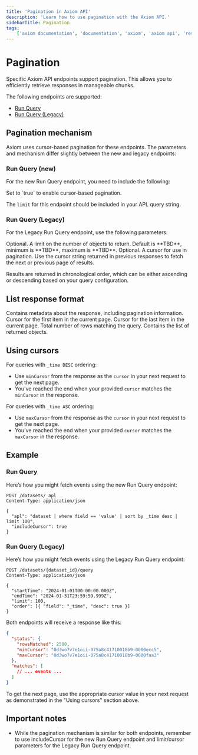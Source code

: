 ```yaml
---
title: 'Pagination in Axiom API'
description: 'Learn how to use pagination with the Axiom API.'
sidebarTitle: Pagination
tags:
    ['axiom documentation', 'documentation', 'axiom', 'axiom api', 'rest api', 'rest', 'pagination', 'cursor', 'query']
---
```


# Pagination

Specific Axiom API endpoints support pagination. This allows you to efficiently retrieve responses in manageable chunks.

The following endpoints are supported:
- [Run Query](/restapi/endpoints/queryApl)
- [Run Query (Legacy)](/restapi/endpoints/queryDataset)

## Pagination mechanism

Axiom uses cursor-based pagination for these endpoints. The parameters and mechanism differ slightly between the new and legacy endpoints:

### Run Query (new)

For the new Run Query endpoint, you need to include the following:

<ParamField query="includeCursor" type="boolean">
  Set to `true` to enable cursor-based pagination.
</ParamField>

The `limit` for this endpoint should be included in your APL query string.

### Run Query (Legacy)

For the Legacy Run Query endpoint, use the following parameters:

<ParamField query="limit" type="integer">
  Optional. A limit on the number of objects to return. Default is **TBD**, minimum is **TBD**, maximum is **TBD**.
</ParamField>

<ParamField query="cursor" type="string">
  Optional. A cursor for use in pagination. Use the cursor string returned in previous responses to fetch the next or previous page of results.
</ParamField>

Results are returned in chronological order, which can be either ascending or descending based on your query configuration.

## List response format

<ResponseField name="status" type="object">
  Contains metadata about the response, including pagination information.
</ResponseField>

<ResponseField name="status.minCursor" type="string">
  Cursor for the first item in the current page.
</ResponseField>

<ResponseField name="status.maxCursor" type="string">
  Cursor for the last item in the current page.
</ResponseField>

<ResponseField name="status.rowsMatched" type="integer">
  Total number of rows matching the query.
</ResponseField>

<ResponseField name="matches" type="array">
  Contains the list of returned objects.
</ResponseField>

## Using cursors

For queries with `_time DESC` ordering:
- Use `minCursor` from the response as the `cursor` in your next request to get the next page.
- You’ve reached the end when your provided `cursor` matches the `minCursor` in the response.

For queries with `_time ASC` ordering:
- Use `maxCursor` from the response as the `cursor` in your next request to get the next page.
- You’ve reached the end when your provided `cursor` matches the `maxCursor` in the response.

## Example

### Run Query

Here’s how you might fetch events using the new Run Query endpoint:

```http
POST /datasets/_apl
Content-Type: application/json

{
  "apl": "dataset | where field == 'value' | sort by _time desc | limit 100",
  "includeCursor": true
}
```


### Run Query (Legacy)
Here’s how you might fetch events using the Legacy Run Query endpoint:

```http
POST /datasets/{dataset_id}/query
Content-Type: application/json

{
  "startTime": "2024-01-01T00:00:00.000Z",
  "endTime": "2024-01-31T23:59:59.999Z",
  "limit": 100,
  "order": [{ "field": "_time", "desc": true }]
}
```

Both endpoints will receive a response like this:

```json
{
  "status": {
    "rowsMatched": 2500,
    "minCursor": "0d3wo7v7e1oii-075a8c41710018b9-0000ecc5",
    "maxCursor": "0d3wo7v7e1oii-075a8c41710018b9-0000faa3"
  },
  "matches": [
    // ... events ...
  ]
}
```

To get the next page, use the appropriate cursor value in your next request as demonstrated in the "Using cursors" section above.

## Important notes

- While the pagination mechanism is similar for both endpoints, remember to use includeCursor for the new Run Query endpoint and limit/cursor parameters for the Legacy Run Query endpoint.
